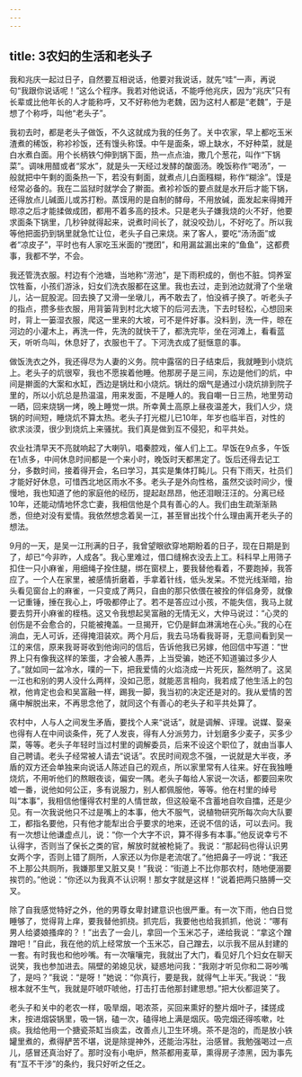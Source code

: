 ```yaml
---
---
---
```

title: 3农妇的生活和老头子
---




我和兆庆一起过日子，自然要互相说话，他要对我说话，就先“哇”一声，再说句“我跟你说话呢！”这么个程序。我若对他说话，不能呼他兆庆，因为“兆庆”只有长辈或比他年长的人才能称呼，又不好称他为老魏，因为这村人都是“老魏”，于是想了个称呼，叫他“老头子”。

我初去时，都是老头子做饭，不久这就成为我的任务了。关中农家，早上都吃玉米渣煮的稀饭，称袗袗饭，还有馒头称馍。中午是面条，塬上缺水，不好种菜，就是白水煮白面。用个长柄铁勺伸到锅下面，热一点点油，撒几个葱花，叫作“下锅菜”。调味用醋或者“浆水”，就是头一天经过发酵的酸面汤。晚饭称作“喝汤”，一般就把中午剩的面条热一下，若没有剩面，就煮点儿白面糨糊，称作“糊涂”。馍是经常必备的。我在二监狱时就学会了擀面。煮袗袗饭的要点就是水开后才能下锅，还得放点儿碱面儿或苏打粉。蒸馍用的是自制的酵母，不用放碱，面发起来得摊开晾凉之后才能揉做成团，都用不着多高的技术。只是老头子嫌我烧的火不好，他要求面条下锅里，几秒钟就得起来，说煮时间长了，就没咬劲儿，不好吃了。所以我等他把面扔到锅里就急忙让位，老头子自己来烧。来了客人，要吃“汤汤面”或者“凉皮子”，平时也有人家吃玉米面的“搅团”，和用漏盆漏出来的“鱼鱼”，这都费事，我都不学，不会。

我还管洗衣服。村边有个池塘，当地称“涝池”，是下雨积成的，倒也不脏。饲养室饮牲畜，小孩们游泳，妇女们洗衣服都在这里。我也去过，走到池边就滑了个坐墩儿，沾一屁股泥。回去换了又滑一坐墩儿，再不敢去了，怕没裤子换了。听老头子的指点，攒多些衣服，用背篓背到村北大坡下的后河去洗，下去时轻松，心想回来时，背上一篓湿衣服，爬这一里来的大坡，可不是件好事。没料到，洗一件，晾在河边的小灌木上，再洗一件，先洗的就快干了，都洗完毕，坐在河滩上，看看蓝天，听听鸟叫，休息好了，衣服也干了。下河洗衣成了挺惬意的事。

做饭洗衣之外，我还得尽为人妻的义务。院中露宿的日子结束后，我就睡到小烧炕上。老头子的炕很窄，我也不愿挨着他睡。他那房子是三间，东边是他们的炕，中间是擀面的大案和水缸，西边是锅灶和小烧炕。锅灶的烟气是通过小烧炕排到院子里的，所以小炕总是热温温，用来发面，不是睡人的。我自嘲一日三热，地里劳动一晒，回来烧锅一烤，晚上睡觉一烘。所幸黄土高原上昼夜温差大，我们人少，烧锅的时间短，睡烧炕不算太热。老头子打光棍儿已10年，年岁也临半百，对性的欲求淡漠，很少到烧炕上来骚扰。我们真是做到互不侵犯，和平共处。

农业社清早天不亮就响起了大喇叭，唱秦腔戏，催人们上工。早饭在9点多，午饭在1点多，中间休息时间都是一个来小时，晚饭时天都黑定了。饭后还得去记工分，多数时间，接着得开会，名曰学习，其实是集体打盹儿。只有下雨天，社员们才能好好休息，可惜西北地区雨水不多。老头子是外向性格，虽然交谈时间少，慢慢地，我也知道了他的家庭他的经历，提起赵昂昂，他还泪眼汪汪的。分离已经10年，还能动情地怀念亡妻，我相信他是个具有善心的人。我们由生疏渐渐熟悉，但绝对没有爱情。我依然想念着吴一江，甚至冒出找个什么理由离开老头子的想法。

9月的一天，是吴一江刑满的日子，我曾望眼欲穿地期盼着的日子，现在日期是到了，却已“今非昨，人成各”。我心里难过，借口缝棉衣没去上工。科科早上用筛子扣住一只小麻雀，用细绳子拴住腿，绑在窗棂上，要我替他看着，不要跑掉，我答应了。一个人在家里，被感情折磨着，手拿着针线，低头发呆。不觉光线渐暗，抬头看见窗台上的麻雀，一只变成了两只，自由的那只依偎在被拴的伴侣身旁，就像一记重锤，捶在我心上，呼吸都停止了。若不是答应过小孩，不能失信，我马上就要去剪开小麻雀的桎梏。这又令我想起吴富融的无情无义，大仲马说过：“心灵的创伤是不会愈合的，只能被掩盖。一旦揭开，它仍是鲜血淋漓地在心头。”我的心在淌血，无人可诉，还得掩泪装欢。两个月后，我去马场看我哥哥，无意间看到吴一江的来信，原来我哥哥收到他询问的信后，告诉他我已另嫁，他回信中写道：“世界上只有像我这样的笨蛋，才会被人愚弄，上当受骗，她还不知道骗过多少人了。”就如同一盆冷水，噗的一下，把我爱情的火焰浇成一片死灰，豁然明了。这吴一江也和别的男人没什么两样，没如己愿，就能恶言相向，我若成了他生活上的包袱，他肯定也会和吴富融一样，踢我一脚，我当初的决定还是对的。我从爱情的苦痛中解脱出来，不再思念他了，就同这个有善心的老头子和平共处算了。

农村中，人与人之间发生矛盾，要找个人来“说话”，就是调解、评理。说媒、娶亲也得有人在中间谈条件，死了人发丧，得有人分派劳力，计划磨多少麦子，买多少菜，等等。老头子年轻时当过村里的调解委员，后来不设这个职位了，就由当事人自己聘请。老头子经常被人请去“说话”。农民时间观念不强，一说就是大半夜，矛盾的双方还会单独来向说话人陈述自己的观点，所以家里常有人往来。好在我独睡烧炕，不用听他们的熬眼夜谈，偏安一隅。老头子每给人家说一次话，都要回来吹嘘一番，说他如何公正，多有说服力，别人都佩服他，等等。他在村里的绰号叫“本事”，我相信他懂得农村里的人情世故，但这般毫不含蓄地自吹自擂，还是少见。有一次我说他只不过是嘴上的本事，他大不服气，说植物研究所每次向大队要工，都指名要他，只有他才能犁出合乎要求的地来，还说不信的话，可以去问。我有一次想让他谦虚点儿，说：“你一个大字不识，算不得多有本事。”他反说幸亏不认得字，否则当了保长之类的官，解放时就被枪毙了。我说：“那起码也得认识男女两个字，否则上错了厕所，人家还以为你是老流氓了。”他把鼻子一哼说：“我还不上那公共厕所，我嫌那里又脏又臭！”我说：“街道上不比你那农村，随地便溺要挨罚的。”他说：“你还以为我真不认识啊！那女字就是这样！”说着把两只胳膊一交叉。

除了自我感觉特好之外，他的男尊女卑封建意识也很严重。有一次下雨，他白日觉睡够了，觉得背上痒，要我替他抓挠。抓完后，我要他也给我抓抓，他说：“哪有男人给婆娘搔痒的？！”出去了一会儿，拿回一个玉米芯子，递给我说：“拿这个蹭蹭吧！”自此，我在他的炕上经常放一个玉米芯，自己蹭去，以示我不屈从封建的一套。有时我也和他吵嘴。有一次嚷嚷完，我就出了大门，看见好几个妇女在聊天说笑，我也参加进去。隔壁的弟媳见状，疑惑地问我：“我刚才听见你和二哥吵嘴了，是吗？”我说：“是呀！”她说：“你真行，要是我，就得气上半天。”我说：“我根本就不生气，我就是吓唬吓唬他，打击打击他那封建思想。”把大伙都逗笑了。

老头子和关中的老农一样，吸旱烟，喝浓茶，买回来熏好的整片烟叶子，揉搓成末，按进烟袋锅里，吸一锅，磕一次，磕得地上满是烟灰。吸完烟还得咳嗽，吐痰。我给他用一个搪瓷茶缸当痰盂，改善点儿卫生环境。茶不是泡的，而是放小铁罐里煮的，煮得酽苦不堪，说是除提神外，还能治泻肚，治感冒。我勉强喝过一点儿，感冒还真治好了。那时没有小电炉，熬茶都用麦草，熏得房子漆黑，因为事先有“互不干涉”的条约，我只好听之任之。